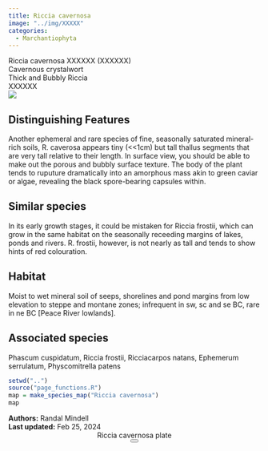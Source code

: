 ```yaml
---
title: Riccia cavernosa
image: "../img/XXXXX"
categories:
  - Marchantiophyta
---
```


<div class="info-panel">
 <div class="info-top">
  <div class="taxon-scientific"><span class="taxon-name">Riccia cavernosa</span> <span class="taxon-authority">XXXXXX</span> <span class="taxon-family">(XXXXXX)</span></div>
  <div class="taxon-common">Cavernous crystalwort</div>
 </div>
 <div class="info-bottom">
  <div class="taxon-qnd">Thick and Bubbly Riccia</div>
  <div class="taxon-abundance">XXXXXX</div>
 </div>
</div>
<div class="imerss-content-frame">
 <div class="imerss-image-header">
  <div class="imerss-image-holder imerss-column-left" data-toggle="tooltip" style="background-image: url(../img/XXXXX)" title="XXXXX">
  </div>

  <div class="imerss-image-holder imerss-column-right" data-toggle="tooltip" style="background-image: url(../img/XXXXX)" title="XXXXX">
  </div>
 
 </div>
 <div class="imerss-content-lower">
  <div class="imerss-column-left">
  <div class="tab-microscope" data-micromodal-trigger="modal-plate">
  <img src="../img/bryo guide microscope.png"/>
  </div>

<h2>Distinguishing Features</h2>

Another ephemeral and rare species of fine, seasonally saturated mineral-rich soils, R. caverosa appears tiny (&lt;&lt;1cm) but tall thallus segments that are very tall relative to their length. In surface view, you should be able to make out the porous and bubbly surface texture. The body of the plant tends to ruputure dramatically into an amorphous mass akin to green caviar or algae, revealing the black spore-bearing capsules within. 

<h2>Similar species</h2>

In its early growth stages, it could be mistaken for Riccia frostii, which can grow in the same habitat on the seasonally receeding margins of lakes, ponds and rivers. R. frostii, however, is not nearly as tall and tends to show hints of red colouration. 

<h2>Habitat</h2>

Moist to wet mineral soil of seeps, shorelines and pond margins from low elevation to steppe and montane zones; infrequent in sw, sc and se BC, rare in ne BC [Peace River lowlands].

<h2>Associated species</h2>

Phascum cuspidatum, Riccia frostii, Ricciacarpos natans, Ephemerum serrulatum, Physcomitrella patens
</div>

<div class="imerss-column-right">

<div class="imerss-image-holder imerss-column-right" data-toggle="tooltip" style="background-image: url(../img/XXXXX)" title="XXXXX">
</div>

<div class="imerss-map-holder">
```r
setwd("..")
source("page_functions.R")
map = make_species_map("Riccia cavernosa")
map
```
</div>

</div>

</div>
</div>

<div class="taxon-footer">
 <div class="taxon-authors"><b>Authors:</b> <span>Randal Mindell</span></div>
 <div class="taxon-update"><b>Last updated:</b> <span>Feb 25, 2024</span></div>
</div>

<div class="modal micromodal-slide" id="modal-plate" aria-hidden="true">
 <div class="modal__overlay" tabindex="-1" data-micromodal-close>
  <div class="modal__container" role="dialog" aria-modal="true" aria-labelledby="modal-plate-title" >
   <header class="modal__header">
   <div class="modal__title" id="modal-plate-title">
  Riccia cavernosa plate
   </div>
   <button class="modal__close" aria-label="Close" data-micromodal-close></button>
   </header>
  <div class="modal__content" id="modal-plate-content">
   <div class="imerss-image-holder" data-toggle="tooltip" style="background-image: url(../img/XXXXX)" title="XXXXX">
  </div>
  </div>
  </div>
 </div>
</div>

<script src="../js/micromodal.min.js"></script>
<link href="../css/style-taxon.css" rel="stylesheet">
<link href="../css/micromodal.css" rel="stylesheet">

<script>
MicroModal.init();
</script>

